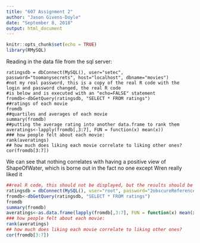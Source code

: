 ---
title: "607 Assignment 2"
author: "Jason Givens-Doyle"
date: "September 8, 2018"
output: html_document
---

```{r setup, include=FALSE}
knitr::opts_chunk$set(echo = TRUE)
library(RMySQL)
```

Reading in the data file from the sql server:
```
ratingsdb = dbConnect(MySQL(), user="setec", password="toomanysecrets", host="localhost", dbname="movies") 
#not my real password, this is a copy of the real R code with the login and password changed, the real R code
#is below and is executed with an "echo=FALSE" statement
fromdb<-dbGetQuery(ratingsdb, "SELECT * FROM ratings")
##ratings of each movie
fromdb
##quartiles and averages of each movie
summary(fromdb)
##putting the average rating into another data.frame to rank them  
averatings<-lapply(fromdb[,3:7], FUN = function(x) mean(x))  
### how people felt about each movie:
rank(averatings)
## how much does liking each movie correlate to liking other ones?
cor(fromdb[3:7])
```
We can see that nothing correlates with having a positive view of ShapeOfWater, which is borne out in the fact no one except Wren really liked it


```{r, echo= FALSE}
##real R code, this should not be displayed, but the results should be
ratingsdb = dbConnect(MySQL(), user="root", password="2obscureReferences", host="localhost", dbname="movies") 
fromdb<-dbGetQuery(ratingsdb, "SELECT * FROM ratings")
fromdb
summary(fromdb)
averatings<-as.data.frame(lapply(fromdb[,3:7], FUN = function(x) mean(x)))  
### how people felt about each movie:
rank(averatings)
## how much does liking each movie correlate to liking other ones?
cor(fromdb[3:7])
```